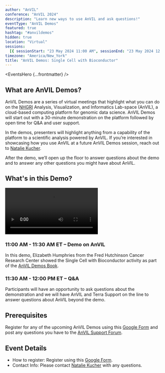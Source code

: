 ```yaml
---
author: "AnVIL"
conference: "AnVIL 2024"
description: "Learn new ways to use AnVIL and ask questions!"
eventType: "AnVIL Demos"
featured: true
hashtag: "#anvildemos"
hidden: true
location: "Virtual"
sessions:
  [{ sessionStart: "23 May 2024 11:00 AM", sessionEnd: "23 May 2024 12:00 PM" }]
timezone: "America/New_York"
title: "AnVIL Demos: Single Cell with Bioconductor"
---
```


<EventsHero {...frontmatter} />

## What are AnVIL Demos?

AnVIL Demos are a series of virtual meetings that highlight what you can do on the [NHGRI](https://www.genome.gov/) Analysis, Visualization, and Informatics Lab-space (AnVIL), a cloud-based computing platform for genomic data science. AnVIL Demos will start out with a 30-minute demonstration on the platform followed by open time for Q&A and user support.

In the demos, presenters will highlight anything from a capability of the platform to a scientific analysis powered by AnVIL. If you’re interested in showcasing how you use AnVIL at a future AnVIL Demos session, reach out to [Natalie Kucher](mailto:nkucher3@jhu.edu).

After the demo, we’ll open up the floor to answer questions about the demo and to answer any other questions you might have about AnVIL.

## What's in this Demo?

<Video
  src="https://www.youtube.com/embed/44X-m-JLPTA"
  title="AnVIL Demos: Single Cell with Bioconductor - 2024/05/23"
/>

### 11:00 AM - 11:30 AM ET – Demo on AnVIL

In this demo, Elizabeth Humphries from the Fred Hutchinson Cancer Research Center showed the Single Cell with Bioconductor activity as part of the [AnVIL Demos Book](https://hutchdatascience.org/AnVIL_Demos/single-cell-with-bioconductor-overview.html).

### 11:30 AM - 12:00 PM ET – Q&A

Participants will have an opportunity to ask questions about the demonstration and we will have AnVIL and Terra Support on the line to answer questions about AnVIL beyond the demo.

## Prerequisites

Register for any of the upcoming AnVIL Demos using this [Google Form](https://forms.gle/7CcaLE9AM7FrYqpP7) and post any questions you have to the [AnVIL Support Forum](https://help.anvilproject.org/).

## Event Details

- How to register: Register using this [Google Form](https://forms.gle/7CcaLE9AM7FrYqpP7).
- Contact Info: Please contact [Natalie Kucher](mailto:nkucher3@jhu.edu) with any questions.
